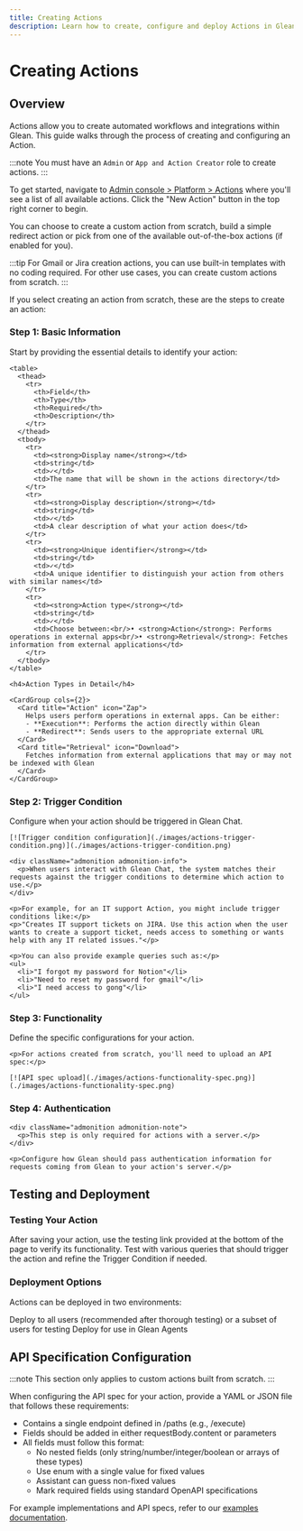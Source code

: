 ```yaml
---
title: Creating Actions
description: Learn how to create, configure and deploy Actions in Glean to enable automated workflows and integrations
---
```



# Creating Actions

## Overview

Actions allow you to create automated workflows and integrations within Glean. This guide walks through the process of creating and configuring an Action.

:::note
You must have an `Admin` or `App and Action Creator` role to create actions.
:::

To get started, navigate to [Admin console > Platform > Actions](https://app.glean.com/admin/platform/tools) where you'll see a list of all available actions. Click the "New Action" button in the top right corner to begin.

You can choose to create a custom action from scratch, build a simple redirect action or pick from one of the available out-of-the-box actions (if enabled for you).

:::tip
For Gmail or Jira creation actions, you can use built-in templates with no coding required. For other use cases, you can create custom actions from scratch.
:::

If you select creating an action from scratch, these are the steps to create an action:

<Steps>
  <div>
    <h3>Step 1: Basic Information</h3>
    <p>Start by providing the essential details to identify your action:</p>
    
    <table>
      <thead>
        <tr>
          <th>Field</th>
          <th>Type</th>
          <th>Required</th>
          <th>Description</th>
        </tr>
      </thead>
      <tbody>
        <tr>
          <td><strong>Display name</strong></td>
          <td>string</td>
          <td>✓</td>
          <td>The name that will be shown in the actions directory</td>
        </tr>
        <tr>
          <td><strong>Display description</strong></td>
          <td>string</td>
          <td>✓</td>
          <td>A clear description of what your action does</td>
        </tr>
        <tr>
          <td><strong>Unique identifier</strong></td>
          <td>string</td>
          <td>✓</td>
          <td>A unique identifier to distinguish your action from others with similar names</td>
        </tr>
        <tr>
          <td><strong>Action type</strong></td>
          <td>string</td>
          <td>✓</td>
          <td>Choose between:<br/>• <strong>Action</strong>: Performs operations in external apps<br/>• <strong>Retrieval</strong>: Fetches information from external applications</td>
        </tr>
      </tbody>
    </table>

    <h4>Action Types in Detail</h4>

    <CardGroup cols={2}>
      <Card title="Action" icon="Zap">
        Helps users perform operations in external apps. Can be either:
        - **Execution**: Performs the action directly within Glean
        - **Redirect**: Sends users to the appropriate external URL
      </Card>
      <Card title="Retrieval" icon="Download">
        Fetches information from external applications that may or may not be indexed with Glean
      </Card>
    </CardGroup>

  </div>

  <div>
    <h3>Step 2: Trigger Condition</h3>
    <p>Configure when your action should be triggered in Glean Chat.</p>

    [![Trigger condition configuration](./images/actions-trigger-condition.png)](./images/actions-trigger-condition.png)

    <div className="admonition admonition-info">
      <p>When users interact with Glean Chat, the system matches their requests against the trigger conditions to determine which action to use.</p>
    </div>

    <p>For example, for an IT support Action, you might include trigger conditions like:</p>
    <p>"Creates IT support tickets on JIRA. Use this action when the user wants to create a support ticket, needs access to something or wants help with any IT related issues."</p>

    <p>You can also provide example queries such as:</p>
    <ul>
      <li>"I forgot my password for Notion"</li>
      <li>"Need to reset my password for gmail"</li>
      <li>"I need access to gong"</li>
    </ul>

  </div>

  <div>
    <h3>Step 3: Functionality</h3>
    <p>Define the specific configurations for your action.</p>

    <p>For actions created from scratch, you'll need to upload an API spec:</p>

    [![API spec upload](./images/actions-functionality-spec.png)](./images/actions-functionality-spec.png)

  </div>

  <div>
    <h3>Step 4: Authentication</h3>
    
    <div className="admonition admonition-note">
      <p>This step is only required for actions with a server.</p>
    </div>

    <p>Configure how Glean should pass authentication information for requests coming from Glean to your action's server.</p>

  </div>
</Steps>

## Testing and Deployment

### Testing Your Action

After saving your action, use the testing link provided at the bottom of the page to verify its functionality. Test with various queries that should trigger the action and refine the Trigger Condition if needed.

### Deployment Options

Actions can be deployed in two environments:

<CardGroup cols={2}>
  <Card title="Chat Deployment" icon="MessageCircle">
    Deploy to all users (recommended after thorough testing) or a subset of
    users for testing
  </Card>
  <Card title="Glean Agents" icon="agent" iconSet="glean">
    Deploy for use in Glean Agents
  </Card>
</CardGroup>

## API Specification Configuration

:::note
This section only applies to custom actions built from scratch.
:::

When configuring the API spec for your action, provide a YAML or JSON file that follows these requirements:

- Contains a single endpoint defined in /paths (e.g., /execute)
- Fields should be added in either requestBody.content or parameters
- All fields must follow this format:
  - No nested fields (only string/number/integer/boolean or arrays of these types)
  - Use enum with a single value for fixed values
  - Assistant can guess non-fixed values
  - Mark required fields using standard OpenAPI specifications

For example implementations and API specs, refer to our [examples documentation](/guides/actions/examples/jira-issue-creation).
